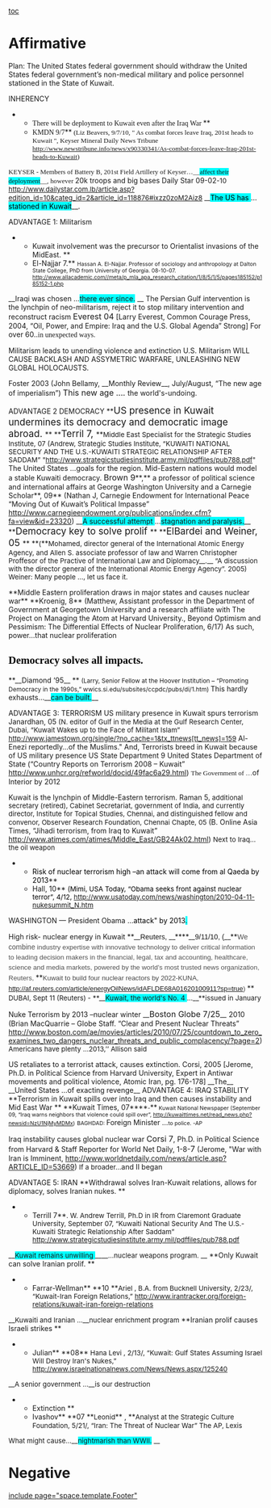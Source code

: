 [[toc]]
=Affirmative= 

Plan: The United States federal government should withdraw the United States federal government’s non-medical military and police personnel stationed in the State of Kuwait. 

INHERENCY 
**<span style="mso-bidi-font-weight: normal;"><span style="font-family: Times,serif;">There will be deployment to Kuwait even after the Iraq War </span></span>**
**<span style="mso-bidi-font-weight: normal;"><span style="font-family: Times,serif;">KMDN 9/7</span></span>**<span style="font-family: Times,serif; font-size: 10pt;"> (Liz Beavers, 9/7/10, " As combat forces leave Iraq, 201st heads to Kuwait ", Keyser Mineral Daily News Tribune http://www.newstribune.info/news/x90330341/As-combat-forces-leave-Iraq-201st-heads-to-Kuwait) </span>
<span style="margin-bottom: .1pt; margin-left: 0in; margin-right: 0in; margin-top: .1pt; mso-para-margin-bottom: .01gd; mso-para-margin-left: 0in; mso-para-margin-right: 0in; mso-para-margin-top: .01gd;"><span style="font-family: Times,serif; font-size: 10pt;">KEYSER - Members of Battery B, 201st Field Artillery of Keyser…__<span style="text-underline: thick;"><span style="background-attachment: initial; background-clip: initial; background-color: aqua; background-image: initial; background-origin: initial; background-position: initial initial; background-repeat: initial initial;">affect their deployment</span></span>__, however </span></span>
<span style="margin-bottom: .1pt; margin-left: 0in; margin-right: 0in; margin-top: .1pt; mso-para-margin-bottom: .01gd; mso-para-margin-left: 0in; mso-para-margin-right: 0in; mso-para-margin-top: .01gd;"><span style="font-family: Times,serif; font-size: 10pt;"> </span></span>
20k troops and big bases 
Daily Star 09-02<span style="font-size: 10pt; font-weight: normal;">-10 </span><span style="color: black; font-size: 10pt; font-weight: normal;">http://www.dailystar.com.lb/article.asp?edition_id=10&categ_id=2&article_id=118876#ixzz0zoM2Aiz8 </span> 
__<span style="text-underline: thick;"><span style="background-attachment: initial; background-clip: initial; background-color: aqua; background-image: initial; background-origin: initial; background-position: initial initial; background-repeat: initial initial; color: black;">The US has </span><span style="color: black;">…<span style="background-attachment: initial; background-clip: initial; background-color: aqua; background-image: initial; background-origin: initial; background-position: initial initial; background-repeat: initial initial;">stationed in Kuwait</span></span></span>__<span style="color: black;">.

</span> 
ADVANTAGE 1: Militarism 
**<span style="mso-bidi-font-weight: normal;">Kuwait involvement was the precursor to Orientalist invasions of the MidEast. </span>**
**<span style="mso-bidi-font-weight: normal;">El-Najjar 7.</span>** <span style="font-size: 8pt;">Hassan A. El-Najjar. Professor of sociology and anthropology at Dalton State College, PhD from University of Georgia. 08-10-07. http://www.allacademic.com//meta/p_mla_apa_research_citation/1/8/5/1/5/pages185152/p185152-1.php </span>
__<span style="text-underline: thick;">Iraqi was chosen …<span style="background-attachment: initial; background-clip: initial; background-color: aqua; background-image: initial; background-origin: initial; background-position: initial initial; background-repeat: initial initial;">there ever since.</span> </span>__
The Persian Gulf intervention is the lynchpin of neo-militarism, reject it to stop military intervention and reconstruct racism 
<span class="Author-Date"><span style="font-size: 12pt;">Everest 04</span></span> [Larry Everest, Common Courage Press, 2004, “Oil, Power, and Empire: Iraq and the U.S. Global Agenda” Strong] 
<span style="margin-left: 0in;"><span class="DebateUnderline">For over 60..</span><span style="font-family: TimesNewRoman,serif;">in unexpected ways. </span></span>

Militarism leads to unending violence and extinction <span class="AuthorDateChar"><span style="font-weight: normal;"> </span></span>
U.S. Militarism WILL CAUSE BACKLASH AND ASSYMETRIC WARFARE, UNLEASHING NEW GLOBAL HOLOCAUSTS.  

<span class="AuthorDateChar">Foster 2003</span> (John Bellamy, __Monthly Review__, July/August, “The new age of imperialism”) 
<span style="margin-left: 0in;"><span class="CardsFont12pt"><span style="font-size: 12.0pt;">This new age .... </span></span>the world's-undoing. </span>

ADVANTAGE 2 DEMOCRACY 
<span style="mso-layout-grid-align: none; mso-pagination: none; text-autospace: none;">**<span style="font-size: 14.0pt;">US presence in Kuwait undermines its democracy and democratic image abroad. </span>**</span>
<span style="mso-layout-grid-align: none; mso-pagination: none; text-autospace: none;">**<span style="font-size: 14.0pt;">Terril 7, </span>**<span style="font-size: 10pt;">Middle East Specialist for the Strategic Studies Institute, 07 </span></span>
<span style="mso-layout-grid-align: none; mso-pagination: none; text-autospace: none;"><span style="font-size: 10pt;">(Andrew, Strategic Studies Institute, “KUWAITI NATIONAL SECURITY </span></span>
<span style="mso-layout-grid-align: none; mso-pagination: none; text-autospace: none;"><span style="font-size: 10pt;">AND THE U.S.-KUWAITI STRATEGIC </span></span>
<span style="mso-layout-grid-align: none; mso-pagination: none; text-autospace: none;"><span style="font-size: 10pt;">RELATIONSHIP AFTER SADDAM” "http://www.strategicstudiesinstitute.army.mil/pdffiles/pub788.pdf"</span><span style="font-size: 14.0pt;">  </span></span>
<span style="margin-left: 0in;">The United States …<span class="DebateUnderline">goals for the region.</span>  </span>
<span style="mso-layout-grid-align: none; mso-pagination: none; text-autospace: none;"><span style="font-size: 14.0pt;"> </span></span>
Mid-Eastern nations would model a stable Kuwaiti democracy. 
<span class="Author-Date"><span style="font-size: 12pt;">Brown 9</span></span>**,** a professor of political science and international affairs at George Washington University and a Carnegie Scholar**, 09** 
(Nathan J, Carnegie Endowment for International Peace “Moving Out of Kuwait’s Political Impasse” http://www.carnegieendowment.org/publications/index.cfm?fa=view&id=23320) 
<span style="margin-left: 0in;">__<span style="text-underline: thick;"><span style="background-attachment: initial; background-clip: initial; background-color: aqua; background-image: initial; background-origin: initial; background-position: initial initial; background-repeat: initial initial;">A successful attempt </span>…<span style="background-attachment: initial; background-clip: initial; background-color: aqua; background-image: initial; background-origin: initial; background-position: initial initial; background-repeat: initial initial;">stagnation and paralysis.</span></span>__ </span>
<span style="mso-layout-grid-align: none; mso-pagination: none; text-autospace: none;"><span style="font-size: 14.0pt;"> </span></span>
<span style="mso-layout-grid-align: none; mso-pagination: none; text-autospace: none;">**<span style="font-size: 14.0pt;">Democracy key to solve prolif </span>**</span>
<span style="mso-layout-grid-align: none; mso-pagination: none; text-autospace: none;">**<span style="font-size: 14.0pt;">ElBardei and Weiner, 05 </span>**</span>
<span style="mso-layout-grid-align: none; mso-pagination: none; text-autospace: none;">**<span style="font-size: 10pt;">(</span>**<span style="font-size: 10pt;">Mohamed, director general of the International Atomic Energy Agency, and Allen S. associate professor of law and Warren Christopher Proffesor of the Practive of International Law and Diplomacy__.__ “A discussion with the director general of the International Atomic Energy Agency”. 2005) </span></span>
<span style="font-size: 10pt;">Weiner: Many people …, let us face it.</span><span style="font-size: 14.0pt;"> </span>

<span style="mso-layout-grid-align: none; mso-pagination: none; text-autospace: none;">**Middle Eastern proliferation draws in major states and causes nuclear war** </span>
<span style="mso-layout-grid-align: none; mso-pagination: none; text-autospace: none;">**Kroenig, 8** </span>
(Matthew, Assistant professor in the Department of Government at Georgetown University and a research affiliate with The Project on Managing the Atom at Harvard University., Beyond Optimism and Pessimism: 
The Differential Effects of Nuclear Proliferation, 6/17) 
<span style="margin-left: 0in;">As such, power…that nuclear proliferation  </span>

==<span style="color: windowtext; font-family: 'Times New Roman',serif;">Democracy solves all impacts. </span>== 
<span style="mso-layout-grid-align: none; mso-pagination: none; text-autospace: none;">**<span style="mso-bidi-font-weight: normal;">__Diamond ‘95__ </span>** <span style="font-size: 9pt;">(Larry, Senior Fellow at the Hoover Institution – “Promoting Democracy in the 1990s,” wwics.si.edu/subsites/ccpdc/pubs/di/1.htm) </span></span>
<span style="margin-left: 0in;">This hardly exhausts…__<span style="background-attachment: initial; background-clip: initial; background-color: aqua; background-image: initial; background-origin: initial; background-position: initial initial; background-repeat: initial initial;">can be built.</span>__ </span>

ADVANTAGE 3: TERRORISM 
<span style="margin-bottom: .1pt; margin-left: 0in; margin-right: 0in; margin-top: .1pt;">US military presence in Kuwait spurs terrorism </span>
<span class="CiteChar"><span style="font-weight: normal;">Janardhan</span></span>, 05 
<span style="font-size: 10pt;">(N. editor of Gulf in the Media at the Gulf Research Center, Dubai, “Kuwait Wakes up to the Face of Militant Islam” http://www.jamestown.org/single/?no_cache=1&tx_ttnews[tt_news]=159 </span>
Al-Enezi reportedly…of the Muslims." 
And, Terrorists breed in Kuwait because of US military presence 
<span class="CiteChar"><span style="font-weight: normal;">US State Department 9</span></span><span style="font-weight: normal;"> </span>
<span class="DebateUnderline">United States Department of State (“Country Reports on Terrorism 2008 – Kuwait” http://www.unhcr.org/refworld/docid/49fac6a29.html)</span> 
<span class="UnderlineChar"><span style="font-family: 'Times New Roman',serif; font-size: 10pt;">The Government of …</span></span>of Interior by 2012 

Kuwait is the lynchpin of Middle-Eastern terrorism. 
Raman 5<span style="font-size: 10pt; font-weight: normal;">, additional secretary (retired), Cabinet Secretariat, government of India, and currently director, Institute for Topical Studies, Chennai, and distinguished fellow and convenor, Observer Research Foundation, Chennai Chapte, 05 </span>
(B. Online Asia Times, “Jihadi terrorism, from Iraq to Kuwait” http://www.atimes.com/atimes/Middle_East/GB24Ak02.html) 
<span class="DebateUnderline"><span style="font-size: 10pt;">Next to Iraq…the oil weapon </span></span>
<span class="DebateUnderline"><span style="font-size: 10pt;"> </span></span>
**<span style="mso-bidi-font-weight: normal;"><span style="color: black;">Risk of nuclear terrorism high –an attack will come from al Qaeda by 2013</span></span>**<span style="color: black;">
**<span style="mso-bidi-font-weight: normal;">Hall, 10</span>** (</span><span style="color: black; font-size: 10pt;">Mimi, USA Today, “Obama seeks front against nuclear terror”, 4/12, http://www.usatoday.com/news/washington/2010-04-11-nukesummit_N.htm</span><span style="color: black;"> </span>
<span style="margin-left: 0in;">WASHINGTON — President Obama …<span class="Underline"><span style="color: black;">attack" by 2013</span></span><span style="background-attachment: initial; background-clip: initial; background-color: aqua; background-image: initial; background-origin: initial; background-position: initial initial; background-repeat: initial initial;">.</span>  </span>

<span style="mso-outline-level: 1;">High risk- nuclear energy in Kuwait </span>
<span style="line-height: 15.0pt; margin-bottom: 13.0pt; mso-layout-grid-align: none; mso-pagination: none; text-autospace: none;">**<span style="mso-bidi-font-weight: normal;">__<span style="font-family: Verdana,sans-serif;">Reuters, </span>__</span>****<span style="mso-bidi-font-weight: normal;">__<span style="font-family: Arial,sans-serif;">9/11/10, (</span>__</span>**<span style="color: #505050; font-family: Arial,sans-serif;">We combine</span><span style="color: #505050; font-family: Arial,sans-serif; font-size: 10pt;"> industry expertise with innovative technology to deliver critical information to leading decision makers in the financial, legal, tax and accounting, healthcare, science and media markets, powered by the world’s most trusted news organization, Reuters, </span>**<span style="color: #464646; font-family: Arial,sans-serif; font-size: 10pt;">Kuwait to build four nuclear reactors by 2022-KUNA, http://af.reuters.com/article/energyOilNews/idAFLDE68A01620100911?sp=true) </span>**<span style="font-family: Verdana,sans-serif;"> </span></span>
<span style="font-size: 10pt;">DUBAI, Sept 11 (Reuters) - **<span style="mso-bidi-font-weight: normal;">__<span style="background-attachment: initial; background-clip: initial; background-color: aqua; background-image: initial; background-origin: initial; background-position: initial initial; background-repeat: initial initial;">Kuwait, the world's No. 4 </span>…__</span>**issued in January </span>

<span style="mso-outline-level: 1;">Nuke Terrorism by 2013 –nuclear winter </span>
<span style="mso-outline-level: 1;"><span class="Author-Date">__<span style="font-size: 12pt;">Boston Globe 7/25</span>__<span style="font-size: 12pt; font-weight: normal;"> </span></span></span>
<span style="mso-outline-level: 1;">2010 (Brian MacQuarrie – Globe Staff. “Clear and Present Nuclear Threats” http://www.boston.com/ae/movies/articles/2010/07/25/countdown_to_zero_examines_two_dangers_nuclear_threats_and_public_complacency/?page=2) </span>
<span class="DebateUnderline"><span style="font-size: 10pt;">Americans have plenty …2013,’’ Allison said </span></span>

<span style="mso-outline-level: 1;">US retaliates to a terrorist attack, causes extinction.  </span>
<span style="mso-outline-level: 1;">Corsi, 2005 <span style="font-size: 10pt;"> </span></span>
[Jerome, Ph.D. in Political Science from Harvard University, Expert in Antiwar movements and political violence, Atomic Iran, pg. 176-178] 
__The__ <span class="Heading3Char">__United States …of exacting revenge__ </span>
ADVANTAGE 4: IRAQ STABILITY 
<span class="Underline">**<span style="mso-bidi-font-weight: normal;">Terrorism in Kuwait spills over into Iraq and then causes instability and Mid East War </span>**</span>
<span class="Underline">**<span style="mso-bidi-font-weight: normal;">Kuwait Times, 07</span>****<span style="mso-bidi-font-weight: normal;"><span style="font-size: 8.0pt;">-</span></span>**<span style="font-size: 8.0pt;"> Kuwait National Newspaper (September 09, “Iraq warns neighbors that violence could spill over”, </span></span><span style="font-size: 8.0pt;">[[http://kuwaittimes.net/read_news.php?newsid=NzU1NjMyMDMx]]</span><span class="Underline"><span style="font-size: 8.0pt;">)</span> </span>
<span class="Underline"> <span style="font-size: 8pt;">BAGHDAD: </span>Foreign Minister …<span style="font-size: 8pt;">to police. -AP  </span></span>

<span style="mso-outline-level: 1;">Iraq instability causes global nuclear war </span>
<span class="Author-Date"><span style="font-size: 12pt;">Corsi 7</span></span>, Ph.D. in Political Science from Harvard & Staff Reporter for World Net Daily, 1-8-<span class="Author-Date"><span style="font-size: 12pt;">7</span></span> (Jerome, "War with Iran is Imminent, http://www.worldnetdaily.com/news/article.asp?ARTICLE_ID=53669) 
<span class="DebateUnderline"><span style="font-size: 10pt;">If a broader…</span></span>and II began 

ADVANTAGE 5: IRAN 
<span style="mso-outline-level: 2; mso-pagination: none;">**<span style="mso-bidi-font-weight: normal;">Withdrawal solves Iran-Kuwait relations, allows for diplomacy, solves Iranian nukes. </span>**</span>
**<span style="mso-bidi-font-weight: normal;">Terrill 7</span>**<span style="font-size: 10pt;">. W. Andrew Terrill, Ph.D in IR from Claremont Graduate University, September 07, “Kuwaiti National Security And The U.S.-Kuwaiti Strategic Relationship After Saddam” http://www.strategicstudiesinstitute.army.mil/pdffiles/pub788.pdf </span>
__<span style="text-underline: thick;"><span style="background-attachment: initial; background-clip: initial; background-color: aqua; background-image: initial; background-origin: initial; background-position: initial initial; background-repeat: initial initial; font-size: 10pt;">Kuwait remains unwilling </span></span>____<span style="text-underline: thick;"><span style="font-size: 10pt;">…nuclear weapons program.  </span></span>__
<span style="mso-outline-level: 2; mso-pagination: none;">**<span style="mso-bidi-font-weight: normal;">Only Kuwait can solve Iranian prolif. </span>**</span>
**<span style="mso-bidi-font-weight: normal;">Farrar-Wellman</span>** **<span style="mso-bidi-font-weight: normal;">10 </span>**<span style="font-size: 10pt;">Ariel , B.A. from Bucknell University, 2/23/, “Kuwait-Iran Foreign Relations,” http://www.irantracker.org/foreign-relations/kuwait-iran-foreign-relations</span> 
__<span style="text-underline: thick;"><span style="font-size: 10pt;">Kuwaiti and Iranian …</span></span>__<span style="font-size: 10pt;">nuclear enrichment program </span>
<span style="mso-outline-level: 2; mso-pagination: none;">**<span style="mso-bidi-font-weight: normal;">Iranian prolif causes Israeli strikes </span>**</span>
**<span style="mso-bidi-font-weight: normal;">Julian</span>** **<span style="mso-bidi-font-weight: normal;">08</span>** <span style="font-size: 10pt;">Hana Levi , 2/13/, “Kuwait: Gulf States Assuming Israel Will Destroy Iran's Nukes,” http://www.israelnationalnews.com/News/News.aspx/125240</span> 
<span style="font-size: 10pt;"> __<span style="text-underline: thick;">A senior government …</span>__is our destruction </span>
**<span style="mso-bidi-font-weight: normal;">Extinction  </span>**
**<span style="mso-bidi-font-weight: normal;">Ivashov</span>** **<span style="mso-bidi-font-weight: normal;">07 </span>**<span style="font-size: 10.0pt;">Leonid</span>**<span style="mso-bidi-font-weight: normal;"> , </span>**<span style="font-size: 10.0pt;">Analyst at the Strategic Culture Foundation,</span> <span style="font-size: 10.0pt;">5/21/, “Iran: The Threat of Nuclear War” The AP, Lexis</span> 
<span style="margin-right: .3in; mso-pagination: none;"><span style="font-size: 10pt;">What might cause…__<span style="text-underline: thick;"><span style="background-attachment: initial; background-clip: initial; background-color: aqua; background-image: initial; background-origin: initial; background-position: initial initial; background-repeat: initial initial;">nightmarish than WWII.</span> </span>__</span></span>


=Negative= 

[[include page="space.template.Footer"]]